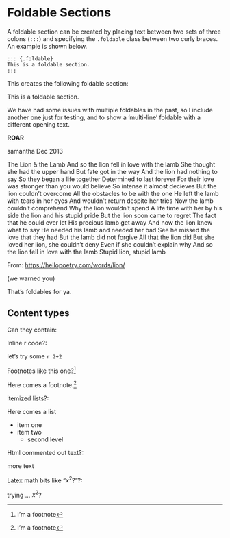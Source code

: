 # Foldable Sections

A foldable section can be created by placing text between two sets of three colons (`:::`) and specifying the `.foldable` class between two curly braces. An example is shown below.

    ::: {.foldable}
    This is a foldable section.
    :::

This creates the following foldable section:

::: {.foldable}
This is a foldable section.
:::


We have had some issues with multiple foldables in the past, so I include another one just for testing, and to show a 'multi-line' foldable with a different opening text.

::: {.foldable}
**ROAR**

samantha Dec 2013

The Lion & the Lamb And so the lion fell in love with the lamb She thought she had the upper hand But fate got in the way And the lion had nothing to say So they began a life together Determined to last forever For their love was stronger than you would believe So intense it almost decieves But the lion couldn't overcome All the obstacles to be with the one He left the lamb with tears in her eyes And wouldn't return despite her tries Now the lamb couldn't comprehend Why the lion wouldn't spend A life time with her by his side the lion and his stupid pride But the lion soon came to regret The fact that he could ever let His precious lamb get away And now the lion knew what to say He needed his lamb and needed her bad See he missed the love that they had But the lamb did not forgive All that the lion did But she loved her lion, she couldn't deny Even if she couldn't explain why And so the lion fell in love with the lamb Stupid lion, stupid lamb

From: <https://hellopoetry.com/words/lion/>

(we warned you)
:::

That's foldables for ya.

## Content types

Can they contain:

Inline r code?:

::: {.foldable}
let's try some `r 2+2`
:::


Footnotes like this one?^[I'm a footnote]

::: {.foldable}
Here comes a footnote.^[I'm a footnote]
:::


itemized lists?:

::: {.foldable}
Here comes a list

- item one
- item two
   - second level
:::

Html commented out text?:

::: {.foldable}
<!-- html comment thing -->
more text
:::

Latex math bits like "$x^2$?"?:

::: {.foldable}
trying ... $x^2$?
:::

